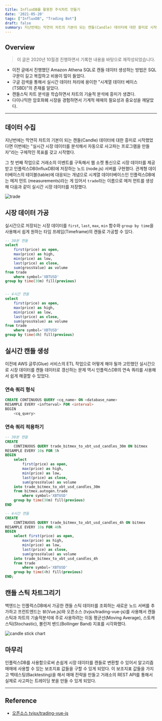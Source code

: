```yaml
---
title: InfluxDB를 활용한 주식차트 만들기
date: '2021-05-20'
tags: ["InfluxDB", "Trading Bot"]
draft: false
summary: 지난번에는 막연히 차트의 기본이 되는 캔들(Candle) 데이터에 대한 흥미로 시작했었다면 이번에는 "실시간 시장 데이터를 분석해서 자동으로 사고파는 프로그램을 만들자"라는 구체적인 목표를 갖고 시작했다.
---
```


<TOCInline toc={props.toc} exclude="Overview" toHeading={2,3} asDisclosure/>

## Overview

> 이 글은 2020년 10월경 진행하면서 기록한 내용을 바탕으로 재작성되었습니다.

- 이전 글에서 진행했던 Amazon Athena SQL로 캔들 데이터 생성하는 방법은 SQL 구문이 길고 복잡하고 비용이 많이 들었다.
- 구글 검색을 통해서 실시간 데이터 처리에 용이한 "시계열 데이터 베이스(TSBD)"의 존재를 알았다.
- 캔들스틱 차트 분석을 학습하면서 차트의 기술적 분석에 흥미가 생겼다.
- 다이나믹한 암호화폐 시장을 경험하면서 기계적 매매의 필요성과 중요성을 깨달았다.

---

## 데이터 수집

지난번에는 막연히 차트의 기본이 되는 캔들(Candle) 데이터에 대한 흥미로 시작했었다면 이번에는 "실시간 시장 데이터를 분석해서 자동으로 사고파는 프로그램을 만들자"라는 구체적인 목표를 갖고 시작했다.

그 첫 번째 작업으로 거래소의 이벤트를 구독해서 웹 소켓 통신으로 시장 데이터를 제공받고 인플럭스DB(InfluxDB)에 저장하는 노드 (node.js) 서버를 구현했다. 관계형 데이터베이스의 테이블(table)에 대응되는 개념으로 시계열 데이터베이스인 인플럭스DB에는 메저 먼트 (measurements)라는 게 있어서 `trade`라는 이름으로 메저 먼트를 생성해 다음과 같이 실시간 시장 데이터를 저장했다.

<img src="/static/images/posts/2021/05/20/01_trade.png" alt="trade" />

## 시장 데이터 가공

실시간으로 저장되는 시장 데이터를 `first`, `last`, `max`, `min` 함수와 `group by time`을 사용해서 쉽게 원하는 타임 프레임(Timeframe)의 캔들로 가공할 수 있다.

```sql
-- 30분 캔들
select 
    first(price) as open,
    max(price) as high,
    min(price) as low,
    last(price) as close, 
    sum(grossValue) as volume 
from trade 
    where symbol='XBTUSD'
group by time(30m) fill(previous)


-- 4시간 캔들
select 
    first(price) as open,
    max(price) as high,
    min(price) as low,
    last(price) as close, 
    sum(grossValue) as volume 
from trade 
    where symbol='XBTUSD'
group by time(4h) fill(previous)
```

## 실시간 캔들 생성

이전에 AWS 글루(Glue) 서비스의 ETL 작업으로 어떻게 해야 될까 고민했던 실시간으로 시장 데이터를 캔들 데이터로 갱신하는 문제 역시 인플럭스DB의 연속 쿼리를 사용해서 쉽게 해결할 수 있었다.

### 연속 쿼리 형식

```sql
CREATE CONTINUOUS QUERY <cq_name> ON <database_name>
RESAMPLE EVERY <infterval> FOR <interval>
BEGIN 
    <cq_query>
```

### 연속 쿼리 적용하기

```sql
-- 30분 캔들
CREATE
    CONTINUOUS QUERY trade_bitmex_to_xbt_usd_candles_30m ON bitmex 
RESAMPLE EVERY 10s FOR 5h 
BEGIN 
    select 
        first(price) as open,
        max(price) as high,
        min(price) as low,
        last(price) as close,
        sum(grossValue) as volume 
    into trade_bitmex_to_xbt_usd_candles_30m 
    from bitmex.autogen.trade
        where symbol='XBTUSD'
    group by time(30m) fill(previous)
END

-- 4시간 캔들
CREATE
    CONTINUOUS QUERY trade_bitmex_to_xbt_usd_candles_4h ON bitmex
RESAMPLE EVERY 10s FOR 40h
BEGIN
    select first(price) as open,
        max(price) as high,
        min(price) as low,
        last(price) as close,
        sum(grossValue) as volume
    into trade_bitmex_to_xbt_usd_candles_4h
    from trade
        where symbol='XBTUSD'
    group by time(4h) fill(previous)
END;

```

## 캔들 스틱 차트그리기

백엔드는 인플럭스DB에서 가공한 캔들 스틱 데이터를 조회하는 새로운 노드 서버를 추가하고 프런트엔드는 뷰(Vue.js)와 오픈소스 (tvjsx/trading-vue-js)를 사용해서 캔들 스틱과 차트의 기술적분석에 주로 사용하려는 이동 평균선(Moving Average), 스토캐스틱(Stochastic), 볼린저 밴드(Bollinger Band) 지표를 시각화했다.

<img src="/static/images/posts/2021/05/20/02_chart.png" alt="candle stick chart"/>

## 마무리

인플럭스DB를 사용함으로써 손쉽게 시장 데이터를 캔들로 변환할 수 있어서 알고리즘 매매에 사용할 수 있는 보조지표 값들을 구할 수 있게 되었다. 이 보조지표 값들을 가지고 백테스팅(Backtesting)을 해서 매매 전략을 만들고 거래소의 REST API를 통해서 실제로 사고파는 트레이딩 봇을 만들 수 있게 되었다.

---

## Reference

* [오픈소스 tvjsx/trading-vue-js](https://github.com/tvjsx/trading-vue-js)
